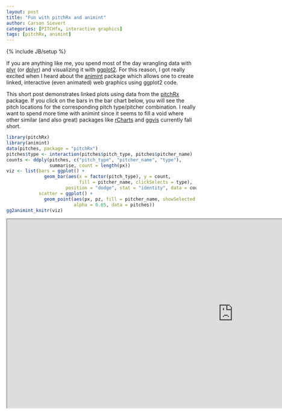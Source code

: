 ```yaml
---
layout: post
title: "Fun with pitchRx and animint"
author: Carson Sievert
categories: [PITCHfx, interactive graphics]
tags: [pitchRx, animint]
---
```

{% include JB/setup %}


If you are anything like me, you spend most of the day wrangling data with
[plyr](http://cran.r-project.org/web/packages/plyr/index.html) (or
[dplyr](http://cran.r-project.org/web/packages/dplyr/index.html)) and visualizing it with
[ggplot2](http://cran.r-project.org/web/packages/ggplot2/index.html). For this reason, I got really
excited when I heard about the [animint](https://github.com/tdhock/animint) package which allows
one to create linked, interactive (even animated) web graphics using ggplot2 code.

This short post demonstrates linked plots using data from the
[pitchRx](http://cran.r-project.org/web/packages/pitchRx/) package. If you click on the bars in the
bar chart below, you will see the pitch locations for the corresponding pitch type/pitcher
combination. I really want to spend more time with animint since it seems to fill a void where
other similar (and also great) packages like [rCharts](http://rcharts.io/) and
[ggvis](http://ggvis.rstudio.com/) currently fall short.

```r
library(pitchRx)
library(animint)
data(pitches, package = "pitchRx")
pitches$type <- interaction(pitches$pitch_type, pitches$pitcher_name)
counts <- ddply(pitches, c("pitch_type", "pitcher_name", "type"),
                summarise, count = length(px))
viz <- list(bars = ggplot() +
              geom_bar(aes(x = factor(pitch_type), y = count,
                           fill = pitcher_name, clickSelects = type),
                      position = "dodge", stat = "identity", data = counts),
            scatter = ggplot() +
              geom_point(aes(px, pz, fill = pitcher_name, showSelected = type),
                         alpha = 0.65, data = pitches))
gg2animint_knitr(viz)
```

<iframe src="http://cpsievert.github.io/pitchRx/animint/" width="1200" height="500"> </iframe>
